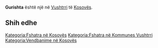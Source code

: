 {{Fshat në 
 | Emri                = Gurishta
 | EmriAlt                = 
 | NAME_SHORT_FORM=      
 | NAME_GENERIC=      
 | NAME_SORT_NAME_RO=      GURISHTA
 | FULL_NAME_RO = Gurishta
 | FULL_NAME_ND_RO=Gurishta
 | SORT_NAME_RG=GURISHTA
 | FULL_NAME_RG=Gurishta
 | FULL_NAME_ND_RG=Gurishta
 | SRP_NAME_SHORT_FORM=      
 | SRP_NAME_GENERIC=      
 | SRP_NAME_SORT_NAME_RO=      
 | SRP_FULL_NAME_RO = 
 | SRP_FULL_NAME_ND_RO=
 | SRP_SORT_NAME_RG=
 | SRP_FULL_NAME_RG=
 | SRP_FULL_NAME_ND_RG=
 | Emri (Rasa dhanore) = 
 | Figura              = 
 | Shteti              = Kosovo
 | Komuna              = Vushtrri
 | Kodi postar         = 
 | Sipërfaqja          = 

 | Popullsia           = 

 | Regj. i popullsisë  = 
 | Dend. e popullsisë  = 
 | Faqja zyrtare       = 
 <!--- Koordinatat ----> 
 | Gjerësia            = 42.894987
 | Gjatësia            = 21.033635
 | Lartësia            = 
}}
'''Gurishta''' është një [[]] në [[Vushtrri]] të [[Kosovës]].

<!-- == Gjeografia == -->
<!-- == Historia == -->
<!-- == Demografia == -->
== Shih edhe ==
{{Komuna Vushtrri}}
{{Kosovo-Administrata-Cung}}

[[Kategoria:Fshatra në Kosovës]]
[[Kategoria:Fshatra në Kommunes Vushtrri]]
[[Kategoria:Vendbanime në Kosovës]]